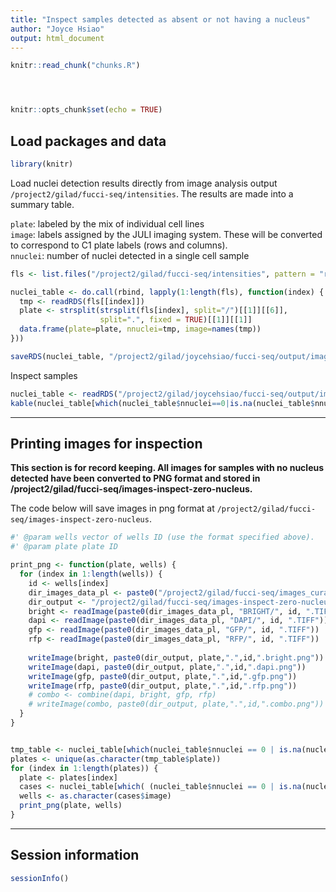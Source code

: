 ```yaml
---
title: "Inspect samples detected as absent or not having a nucleus"
author: "Joyce Hsiao"
output: html_document
---
```



<!-- The file analysis/chunks.R contains chunks that define default settings
shared across the workflowr files. -->
```r
knitr::read_chunk("chunks.R")
```

<!-- Update knitr chunk options -->
```r
```

<!-- Insert the date the file was last updated -->
```r
```

<!-- Insert the code version (Git commit SHA1) if Git repository exists and R
 package git2r is installed -->
```r
```

```r
knitr::opts_chunk$set(echo = TRUE)
```


## Load packages and data 

```r
library(knitr)
```

Load nuclei detection results directly from image analysis output `/project2/gilad/fucci-seq/intensities`. The results are made into a summary table.

`plate`: labeled by the mix of individual cell lines  
`image`: labels assigned by the JULI imaging system. These will be converted to correspond to C1 plate labels (rows and columns).  
`nnuclei`: number of nuclei detected in a single cell sample  

```r
fls <- list.files("/project2/gilad/fucci-seq/intensities", pattern = "rds", full.names = TRUE)

nuclei_table <- do.call(rbind, lapply(1:length(fls), function(index) {
  tmp <- readRDS(fls[[index]])
  plate <- strsplit(strsplit(fls[index], split="/")[[1]][[6]], 
                    split=".", fixed = TRUE)[[1]][[1]]
  data.frame(plate=plate, nnuclei=tmp, image=names(tmp))
}))

saveRDS(nuclei_table, "/project2/gilad/joycehsiao/fucci-seq/output/image-qc.rds")
```

Inspect samples

```r
nuclei_table <- readRDS("/project2/gilad/joycehsiao/fucci-seq/output/image-qc.rds")
kable(nuclei_table[which(nuclei_table$nnuclei==0|is.na(nuclei_table$nnuclei)),])
```

---

## Printing images for inspection

**This section is for record keeping. All images for samples with no nucleus detected have been converted to PNG format and stored in /project2/gilad/fucci-seq/images-inspect-zero-nucleus.**

The code below will save images in png format at `/project2/gilad/fucci-seq/images-inspect-zero-nucleus`.

```r
#' @param wells vector of wells ID (use the format specified above).
#' @param plate plate ID

print_png <- function(plate, wells) {
  for (index in 1:length(wells)) {
    id <- wells[index]
    dir_images_data_pl <- paste0("/project2/gilad/fucci-seq/images_curated/",plate,"/")
    dir_output <- "/project2/gilad/fucci-seq/images-inspect-zero-nucleus/"
    bright <- readImage(paste0(dir_images_data_pl, "BRIGHT/", id, ".TIFF"))
    dapi <- readImage(paste0(dir_images_data_pl, "DAPI/", id, ".TIFF"))
    gfp <- readImage(paste0(dir_images_data_pl, "GFP/", id, ".TIFF"))
    rfp <- readImage(paste0(dir_images_data_pl, "RFP/", id, ".TIFF"))
    
    writeImage(bright, paste0(dir_output, plate,".",id,".bright.png"))
    writeImage(dapi, paste0(dir_output, plate,".",id,".dapi.png"))
    writeImage(gfp, paste0(dir_output, plate,".",id,".gfp.png"))
    writeImage(rfp, paste0(dir_output, plate,".",id,".rfp.png"))
    # combo <- combine(dapi, bright, gfp, rfp)
    # writeImage(combo, paste0(dir_output, plate,".",id,".combo.png"))
  }
}


tmp_table <- nuclei_table[which(nuclei_table$nnuclei == 0 | is.na(nuclei_table$nnuclei)),]
plates <- unique(as.character(tmp_table$plate))
for (index in 1:length(plates)) {
  plate <- plates[index]
  cases <- nuclei_table[which( (nuclei_table$nnuclei == 0 | is.na(nuclei_table$nnuclei)) & nuclei_table$plate == plate),]
  wells <- as.character(cases$image)
  print_png(plate, wells) 
}
```

---

## Session information

```r
sessionInfo()
```

